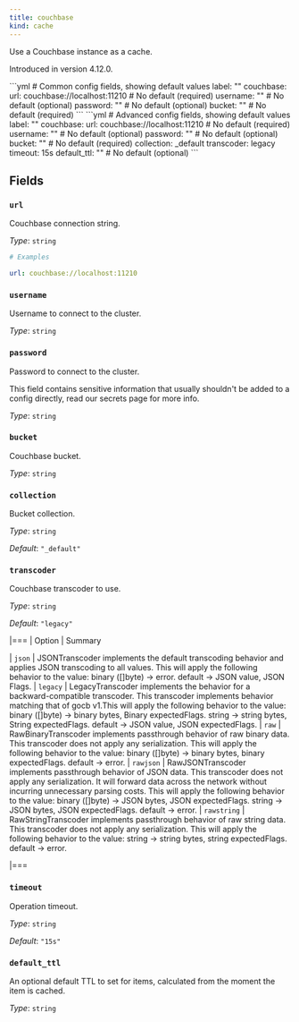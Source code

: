 ```yaml
---
title: couchbase
kind: cache
---
```


Use a Couchbase instance as a cache.

Introduced in version 4.12.0.


<Tabs>
<TabItem label="Common">
```yml
# Common config fields, showing default values
label: ""
couchbase:
  url: couchbase://localhost:11210 # No default (required)
  username: "" # No default (optional)
  password: "" # No default (optional)
  bucket: "" # No default (required)
```
</TabItem>
<TabItem label="Advanced">
```yml
# Advanced config fields, showing default values
label: ""
couchbase:
  url: couchbase://localhost:11210 # No default (required)
  username: "" # No default (optional)
  password: "" # No default (optional)
  bucket: "" # No default (required)
  collection: _default
  transcoder: legacy
  timeout: 15s
  default_ttl: "" # No default (optional)
```
</TabItem>
</Tabs>

## Fields

### `url`

Couchbase connection string.


*Type*: `string`


```yml
# Examples

url: couchbase://localhost:11210
```

### `username`

Username to connect to the cluster.


*Type*: `string`


### `password`

Password to connect to the cluster.
<Aside type="caution" title="Sensitive Information">
	This field contains sensitive information that usually shouldn't be added to a config directly, read our secrets page for more info.
</Aside>



*Type*: `string`


### `bucket`

Couchbase bucket.


*Type*: `string`


### `collection`

Bucket collection.


*Type*: `string`

*Default*: `"_default"`

### `transcoder`

Couchbase transcoder to use.


*Type*: `string`

*Default*: `"legacy"`

|===
| Option | Summary

| `json`
| JSONTranscoder implements the default transcoding behavior and applies JSON transcoding to all values. This will apply the following behavior to the value: binary ([]byte) -> error. default -> JSON value, JSON Flags.
| `legacy`
| LegacyTranscoder implements the behavior for a backward-compatible transcoder. This transcoder implements behavior matching that of gocb v1.This will apply the following behavior to the value: binary ([]byte) -> binary bytes, Binary expectedFlags. string -> string bytes, String expectedFlags. default -> JSON value, JSON expectedFlags.
| `raw`
| RawBinaryTranscoder implements passthrough behavior of raw binary data. This transcoder does not apply any serialization. This will apply the following behavior to the value: binary ([]byte) -> binary bytes, binary expectedFlags. default -> error.
| `rawjson`
| RawJSONTranscoder implements passthrough behavior of JSON data. This transcoder does not apply any serialization. It will forward data across the network without incurring unnecessary parsing costs. This will apply the following behavior to the value: binary ([]byte) -> JSON bytes, JSON expectedFlags. string -> JSON bytes, JSON expectedFlags. default -> error.
| `rawstring`
| RawStringTranscoder implements passthrough behavior of raw string data. This transcoder does not apply any serialization. This will apply the following behavior to the value: string -> string bytes, string expectedFlags. default -> error.

|===

### `timeout`

Operation timeout.


*Type*: `string`

*Default*: `"15s"`

### `default_ttl`

An optional default TTL to set for items, calculated from the moment the item is cached.


*Type*: `string`



